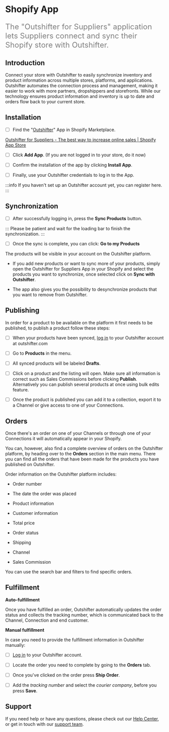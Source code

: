 # Shopify App

<font color="grey" size="5">

The "Outshifter for Suppliers" application lets Suppliers connect and sync their
Shopify store with Outshifter.

</font>

## Introduction

Connect your store with Outshifter to easily synchronize inventory and product
information across multiple stores, platforms, and applications. Outshifter
automates the connection process and management, making it easier to work with
more partners, dropshippers and storefronts. While our technology ensures
product information and inventory is up to date and orders flow back to your
current store.

## Installation

- [ ] Find the "[Outshifter](https://apps.shopify.com/outshifter-for-suppliers)"
      App in Shopify Marketplace.

<div class="homepage-section two-cols">
  <div class="section-content">
    <a class="homepage-card2">
      <div class="card-content">
        <a href="https://apps.shopify.com/outshifter?">
          Outshifter for Suppliers - The best way to increase online sales |
          Shopify App Store
        </a>
      </div>
    </a>
  </div>
</div>

- [ ] Click **Add App**. (If you are not logged in to your store, do it now)

- [ ] Confirm the installation of the app by clicking **Install App**.

- [ ] Finally, use your Outshifter credentials to log in to the App.

:::info If you haven't set up an Outshifter account yet, you can register here.
:::

## Synchronization

- [ ] After successfully logging in, press the **Sync Products** button.

::: Please be patient and wait for the loading bar to finish the
synchronization. :::

- [ ] Once the sync is complete, you can click: **Go to my Products**

The products will be visible in your account on the Outshifter platform.

- If you add new products or want to sync more of your products, simply open the
  Outshifter for Suppliers App in your Shopify and select the products you want
  to synchronize, once selected click on **Sync with Outshifter**.

- The app also gives you the possibility to desynchronize products that you want
  to remove from Outshifter.

## Publishing

In order for a product to be available on the platform it first needs to be
published, to publish a product follow these steps:

- [ ] When your products have been synced,
      [log in](https://app.outshifter.com/login) to your Outshifter account at
      outshifter.com

- [ ] Go to **Products** in the menu.

- [ ] All synced products will be labeled **Drafts**.

- [ ] Click on a product and the listing will open. Make sure all information is
      correct such as Sales Commissions before clicking **Publish**.
      Alternatively you can publish several products at once using bulk edits
      feature.

- [ ] Once the product is published you can add it to a collection, export it to
      a Channel or give access to one of your Connections.

## Orders

Once there's an order on one of your Channels or through one of your Connections
it will automatically appear in your Shopify.

You can, however, also find a complete overview of orders on the Outshifter
platform, by heading over to the **Orders** section in the main menu. There you
can find all the orders that have been made for the products you have published
on Outshifter.

Order information on the Outshifter platform includes:

- Order number

- The date the order was placed

- Product information

- Customer information

- Total price

- Order status

- Shipping

- Channel

- Sales Commission

You can use the search bar and filters to find specific orders.

## Fulfillment

**Auto-fulfillment**

Once you have fulfilled an order, Outshifter automatically updates the order
status and collects the tracking number, which is communicated back to the
Channel, Connection and end customer.

**Manual fulfillment**

In case you need to provide the fulfillment information in Outshifter manually:

- [ ] [Log in](https://app.outshifter.com/login) to your Outshifter account.

- [ ] Locate the order you need to complete by going to the **Orders** tab.

- [ ] Once you've clicked on the order press **Ship Order**.

- [ ] Add the _tracking number_ and select the _courier company_, before you
      press **Save**.

## Support

If you need help or have any questions, please check out our
[Help Center](http://help-center.outshifter.com/en/), or get in touch with our
[support team](https://outshifter.typeform.com/to/as0nILBN).
